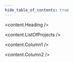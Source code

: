 ```yaml
---
hide_table_of_contents: true
---
```



<head>
  <title>{content.meta.title}</title>
  <meta property="og:description" content={metacontent.description} />
  <meta name="description" content={metacontent.description} />
  <meta property="og:title" content={content.meta.title} />
  <meta
    property="og:url"
    content={'https://developer.tbd.website/' + content.meta.path}
  />
  <link
    rel="apple-touch-icon"
    href="https://developer.tbd.website/img/tbd-fav-icon-main.png"
  />
</head>

<div className="prose prose-pink mb-13.5">

<content.Heading />

<content.ListOfProjects />

<Divider />

</div>

<TwoColumnContainer>

<div className="prose prose-pink">

<content.Column1 />

</div>

<div className="prose prose-pink">

<content.Column2 />

</div>

</TwoColumnContainer>
